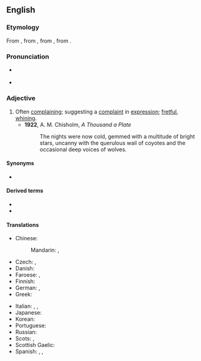 ==English==

===Etymology===
From {{etyl|fro|en}} {{m|fro|querelos}}, from {{etyl|LL.|en}} {{m|la|querulōsus}}, from {{etyl|la|en}} {{m|la|querulus}}, from {{m|la|queror||I complain}}.

===Pronunciation===
* {{a|UK}} {{IPA|/ˈkwɛɹ(j)ʊləs/|lang=en}}
* {{IPA|/ˈkwɛɹ(j)ələs/|/ˈkwiːɹ(j)ələs/|lang=en}}

===Adjective===
{{en-adj}}

# Often [[complain]]ing; suggesting a [[complaint]] in [[expression]]; [[fret|fretful]], [[whine|whining]].
#* '''1922''', A. M. Chisholm, ''A Thousand a Plate''
#*:The nights were now cold, gemmed with a multitude of bright stars, uncanny with the querulous wail of coyotes and the occasional deep voices of wolves.

====Synonyms====
* {{seeSynonyms|irritable|peevish|sad}}

====Derived terms====
* {{l|en|querulously}}
* {{l|en|querulousness}}

====Translations====
{{trans-top|often complaining}}
* Chinese:
*: Mandarin: {{t|cmn|[[愛]][[嘮叨]]}}, {{t|cmn|[[爱]][[嘮叨]]|tr=ài láodao}}
* Czech: {{t|cs|fňukavý|m}}, {{t|cs|hašteřivý|m}}
* Danish: {{t-needed|da}}
* Faroese: {{t|fo|knarrutur}}, {{t|fo|grenjutur}}
* Finnish: {{t+|fi|ruikuttava}}
* German: {{t|de|nörglerisch}}, {{t|de|quengelig}}
* Greek: {{t+|el|μεμψίμοιρος}}
{{trans-mid}}
* Italian: {{t+|it|querulo}}, {{t|it|piagnucoloso}}, {{t+|it|lamentoso}}
* Japanese: {{t|ja|短気|tr=[[たんき]], tanki}}
* Korean: {{t-needed|ko}}
* Portuguese: {{t-needed|pt}}
* Russian: {{t+|ru|ворчливый}}
* Scots: {{t|sco|fashious}}, {{t|sco|girnie}}
* Scottish Gaelic: {{t|gd|gearanach}}
* Spanish: {{t|es|quejoso}}, {{t+|es|quejicoso}}, {{t+|es|quejumbroso}}
{{trans-bottom}}